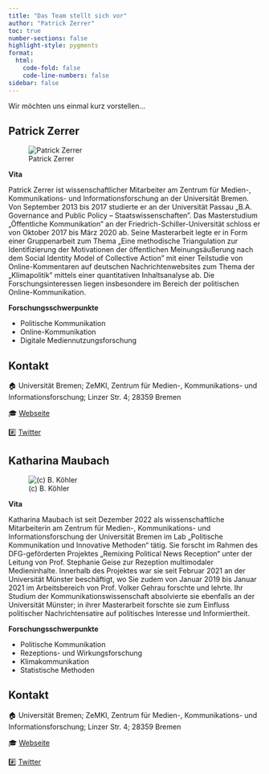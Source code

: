```yaml
---
title: "Das Team stellt sich vor"
author: "Patrick Zerrer"
toc: true
number-sections: false
highlight-style: pygments
format:
  html:
    code-fold: false
    code-line-numbers: false
sidebar: false
---
```


Wir möchten uns einmal kurz vorstellen...

## Patrick Zerrer

![Patrick Zerrer](Bilder/bild_patrick.png)

**Vita**

Patrick Zerrer ist wissenschaftlicher Mitarbeiter am Zentrum für Medien-, Kommunikations- und Informationsforschung an der Universität Bremen. Von September 2013 bis 2017 studierte er an der Universität Passau „B.A. Governance and Public Policy -- Staatswissenschaften". Das Masterstudium „Öffentliche Kommunikation" an der Friedrich-Schiller-Universität schloss er von Oktober 2017 bis März 2020 ab. Seine Masterarbeit legte er in Form einer Gruppenarbeit zum Thema „Eine methodische Triangulation zur Identifizierung der Motivationen der öffentlichen Meinungsäußerung nach dem Social Identity Model of Collective Action" mit einer Teilstudie von Online-Kommentaren auf deutschen Nachrichtenwebsites zum Thema der „Klimapolitik" mittels einer quantitativen Inhaltsanalyse ab. Die Forschungsinteressen liegen insbesondere im Bereich der politischen Online-Kommunikation.

**Forschungsschwerpunkte**

- Politische Kommunikation
- Online-Kommunikation
- Digitale Mediennutzungsforschung

::: {.callout-note collapse="true" icon="false"}
## Kontakt

🏠 Universität Bremen; ZeMKI, Zentrum für Medien-, Kommunikations- und Informationsforschung; Linzer Str. 4; 28359 Bremen

🎓 [Webseite](https://www.uni-bremen.de/zemki/das-zemki/personen/profilseite/idm/24668?cHash=3dca3e98ee8a659c9390ae7bcf8178d5)

#️⃣ [Twitter](https://twitter.com/patrick_zerrer)
:::

## Katharina Maubach

![(c) B. Köhler](Bilder/Katharina_Maubach.jpeg)

**Vita**

Katharina Maubach ist seit Dezember 2022 als wissenschaftliche Mitarbeiterin am Zentrum für Medien-, Kommunikations- und Informationsforschung der Universität Bremen im Lab „Politische Kommunikation und Innovative Methoden“ tätig. Sie forscht im Rahmen des DFG-geförderten Projektes „Remixing Political News Reception“ unter der Leitung von Prof. Stephanie Geise zur Rezeption multimodaler Medieninhalte. Innerhalb des Projektes war sie seit Februar 2021 an der Universität Münster beschäftigt, wo Sie zudem von Januar 2019 bis Januar 2021 im Arbeitsbereich von Prof. Volker Gehrau forschte und lehrte. Ihr Studium der Kommunikationswissenschaft absolvierte sie ebenfalls an der Universität Münster; in ihrer Masterarbeit forschte sie zum Einfluss politischer Nachrichtensatire auf politisches Interesse und Informiertheit.

**Forschungsschwerpunkte**

- Politische Kommunikation
- Rezeptions- und Wirkungsforschung
- Klimakommunikation
- Statistische Methoden

::: {.callout-note collapse="true" icon="false"}
## Kontakt

🏠 Universität Bremen; ZeMKI, Zentrum für Medien-, Kommunikations- und Informationsforschung; Linzer Str. 4; 28359 Bremen

🎓 [Webseite](https://www.uni-bremen.de/zemki/das-zemki/personen/profilseite/idm/60190?cHash=20e8456893536253bab523dc0c84fc9c)

#️⃣ [Twitter](https://twitter.com/k_maubach)
:::
